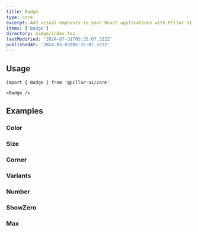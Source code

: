 ```yaml
---
title: Badge
type: core
excerpt: Add visual emphasis to your React applications with Pillar UI's Badge component. Create customizable badges to highlight new features, notifications, user status, or any other relevant information.
items: ['Badge']
directory: badge/index.tsx
lastModified: '2024-07-31T05:35:07.322Z'
publishedAt: '2024-05-03T05:35:07.322Z'
---
```


## Usage

```tsx
import { Badge } from '@pillar-ui/core'
```

```tsx
<Badge />
```

## Examples

### Color

<Playground direction="column" name="badgeColor" root="badge" />

### Size

<Playground direction="column" name="badgeSize" root="badge" />

### Corner

<Playground direction="column" name="badgeCorner" root="badge" />

### Variants

<Playground direction="column" name="badgeVariant" root="badge" />

### Number

<Playground name="badgeNumeric" root="badge" />

### ShowZero

<Playground direction="column" name="badgeShowZero" root="badge" />

### Max

<Playground direction="column" name="badgeMax" root="badge" />
